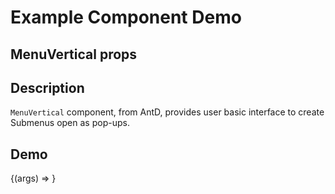 
<Meta title="Example/MenuVertical" component={MenuVertical} />

# Example Component Demo

## MenuVertical props
<Props of={MenuVertical} />

## Description

`MenuVertical` component, from AntD, provides user basic interface to create Submenus open as pop-ups.

## Demo

<Canvas>
  <Story name="AntD MenuVertical">
    {(args) => <MenuVertical {...args} />}
  </Story>
</Canvas>